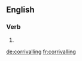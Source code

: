 
==English==

===Verb===
{{head|en|present participle}}

# {{present participle of|corrival|lang=en|nocat=1}}

[[de:corrivalling]]
[[fr:corrivalling]]